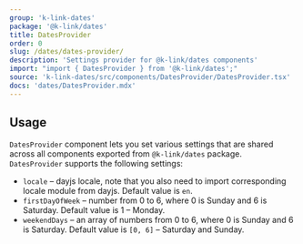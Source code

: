 ```yaml
---
group: 'k-link-dates'
package: '@k-link/dates'
title: DatesProvider
order: 0
slug: /dates/dates-provider/
description: 'Settings provider for @k-link/dates components'
import: "import { DatesProvider } from '@k-link/dates';"
source: 'k-link-dates/src/components/DatesProvider/DatesProvider.tsx'
docs: 'dates/DatesProvider.mdx'
---
```



## Usage

`DatesProvider` component lets you set various settings that are shared across all
components exported from `@k-link/dates` package. `DatesProvider` supports the following settings:

- `locale` – dayjs locale, note that you also need to import corresponding locale module from dayjs. Default value is `en`.
- `firstDayOfWeek` – number from 0 to 6, where 0 is Sunday and 6 is Saturday. Default value is 1 – Monday.
- `weekendDays` – an array of numbers from 0 to 6, where 0 is Sunday and 6 is Saturday. Default value is `[0, 6]` – Saturday and Sunday.

<Demo data={DatesProviderDemos.usage} />
